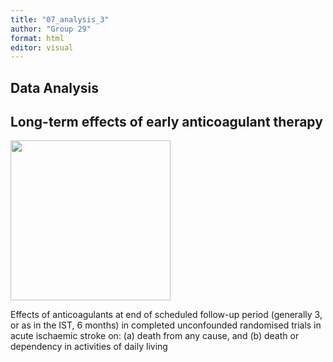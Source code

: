```yaml
---
title: "07_analysis_3"
author: "Group 29"
format: html
editor: visual
---
```


## Data Analysis

## Long-term effects of early anticoagulant therapy

![](images/clipboard-517319475.png){width="256"}

Effects of anticoagulants at end of scheduled follow-up period (generally 3, or as in the IST, 6 months) in completed unconfounded randomised trials in acute ischaemic stroke on: (a) death from any cause, and (b) death or dependency in activities of daily living
